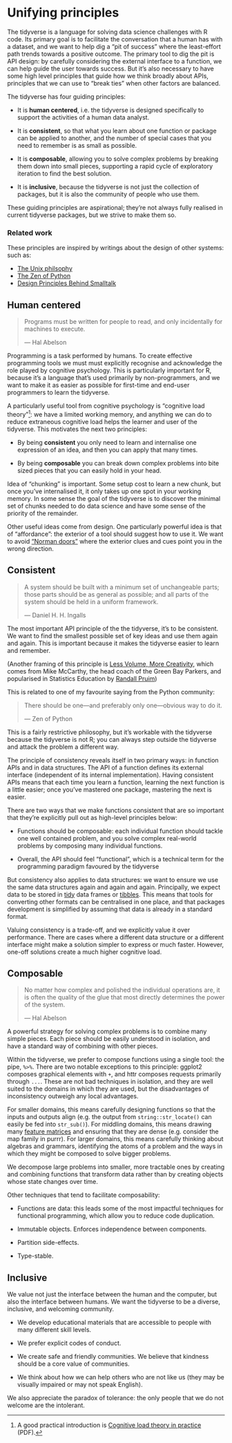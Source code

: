 # Unifying principles

The tidyverse is a language for solving data science challenges with R code. Its primary goal is to facilitate the conversation that a human has with a dataset, and we want to help dig a "pit of success" where the least-effort path trends towards a positive outcome. The primary tool to dig the pit is API design: by carefully considering the external interface to a function, we can help guide the user towards success. But it's also necessary to have some high level principles that guide how we think broadly about APIs, principles that we can use to "break ties" when other factors are balanced.

The tidyverse has four guiding principles:

* It is __human centered__, i.e. the tidyverse is designed specifically to
  support the activities of a human data analyst.
  
* It is __consistent__, so that what you learn about one function or package
  can be applied to another, and the number of special cases that you need
  to remember is as small as possible.

* It is __composable__, allowing you to solve complex problems by breaking
  them down into small pieces, supporting a rapid cycle of exploratory 
  iteration to find the best solution.
  
* It is __inclusive__, because the tidyverse is not just the collection of 
  packages, but it is also the community of people who use them.

These guiding principles are aspirational; they're not always fully realised in current tidyverse packages, but we strive to make them so. 

### Related work {-}

These principles are inspired by writings about the design of other systems: such as:

* [The Unix philsophy][unix-philosophy]
* [The Zen of Python][zen-python]
* [Design Principles Behind Smalltalk][smalltalk-design]

## Human centered

> Programs must be written for people to read, and only incidentally
> for machines to execute.
> 
> --- Hal Abelson

Programming is a task performed by humans. To create effective programming tools we must must explicitly recognise and acknowledge the role played by cognitive psychology. This is particularly important for R, because it's a language that's used primarily by non-programmers, and we want to make it as easier as possible for first-time and end-user programmers to learn the tidyverse. 

A particularly useful tool from cognitive psychology is "cognitive load theory"[^clt]: we have a limited working memory, and anything we can do to reduce extraneous cognitive load helps the learner and user of the tidyverse. This motivates the next two principles:

* By being __consistent__ you only need to learn and internalise one 
  expression of an idea, and then you can apply that many times.
  
* By being __composable__ you can break down complex problems into bite sized
  pieces that you can easily hold in your head.

Idea of "chunking" is important. Some setup cost to learn a new chunk, but once you've internalised it, it only takes up one spot in your working memory. In some sense the goal of the tidyverse is to discover the minimal set of chunks needed to do data science and have some sense of the priority of the remainder. 

[^clt]: A good practical introduction is [Cognitive load theory in practice](https://www.cese.nsw.gov.au/images/stories/PDF/Cognitive_load_theory_practice_guide_AA.pdf) (PDF).

Other useful ideas come from design. One particularly powerful idea is that of "affordance": the exterior of a tool should suggest how to use it. We want to avoid ["Norman doors"][norman-doors] where the exterior clues and cues point you in the wrong direction.

## Consistent

> A system should be built with a minimum set of unchangeable parts; 
> those parts should be as general as possible; and all parts of the 
> system should be held in a uniform framework.
> 
> --- Daniel H. H. Ingalls

The most important API principle of the the tidyverse, it's to be consistent. We want to find the smallest possible set of key ideas and use them again and again. This is important because it makes the tidyverse easier to learn and remember. 

(Another framing of this principle is [Less Volume, More Creativity][less-volume], which comes from Mike McCarthy, the head coach of the Green Bay Parkers, and popularised in Statistics Education by [Randall Pruim][randy-pruim])

This is related to one of my favourite saying from the Python community:

> There should be one—and preferably only one—obvious way to do it.
> 
> --- Zen of Python

This is a fairly restrictive philosophy, but it's workable with the tidyverse because the tidyverse is not R; you can always step outside the tidyverse and attack the problem a different way.

The principle of consistency reveals itself in two primary ways: in function APIs and in data structures. The API of a function defines its external interface (independent of its internal implementation). Having consistent APIs means that each time you learn a function, learning the next function is a little easier; once you've mastered one package, mastering the next is easier. 

There are two ways that we make functions consistent that are so important that they're explicitly pull out as high-level principles below:

* Functions should be composable: each individual function should tackle
  one well contained problem, and you solve complex real-world problems by
  composing many individual functions.
  
* Overall, the API should feel "functional", which is a technical term for
  the programming paradigm favoured by the tidyverse

But consistency also applies to data structures: we want to ensure we use the same data structures again and again and again. Principally, we expect data to be stored in [tidy](https://www.jstatsoft.org/article/view/v059i10) data frames or [tibbles](https://github.com/hadley/tibble/). This means that tools for converting other formats can be centralised in one place, and that packages development is simplified by assuming that data is already in a standard format. 

Valuing consistency is a trade-off, and we explicitly value it over performance. There are cases where a different data structure or a different interface might make a solution simpler to express or much faster. However, one-off solutions create a much higher cognitive load.

## Composable

> No matter how complex and polished the individual operations are, 
> it is often the quality of the glue that most directly determines 
> the power of the system. 
>
> --- Hal Abelson

A powerful strategy for solving complex problems is to combine many simple pieces. Each piece should be easily understood in isolation, and have a standard way of combining with other pieces. 

Within the tidyverse, we prefer to compose functions using a single tool: the pipe, `%>%`. There are two notable exceptions to this principle: ggplot2 composes graphical elements with `+`, and httr composes requests primarily through `...`. These are not bad techniques in isolation, and they are well suited to the domains in which they are used, but the disadvantages of inconsistency outweigh any local advantages.

For smaller domains, this means carefully designing functions so that the inputs and outputs align (e.g. the output from `string::str_locate()` can easily be fed into `str_sub()`). For middling domains, this means drawing many [feature matrices](https://www.evanmiller.org/feature-matrix.html) and ensuring that they are dense (e.g. consider the map family in purrr). For larger domains, this means carefully thinking about algebras and grammars, identifying the atoms of a problem and the ways in which they might be composed to solve bigger problems.

We decompose large problems into smaller, more tractable ones by creating and combining functions that transform data rather than by creating objects whose state changes over time.

Other techniques that tend to facilitate composability:

* Functions are data: this leads some of the most impactful techniques for 
  functional programming, which allow you to reduce code duplication.

* Immutable objects. Enforces independence between components.

* Partition side-effects.

* Type-stable.

## Inclusive

We value not just the interface between the human and the computer, but also the interface between humans. We want the tidyverse to be a diverse, inclusive, and welcoming community. 

* We develop educational materials that are accessible to people with many
  different skill levels.

* We prefer explicit codes of conduct. 

* We create safe and friendly communities. We believe that kindness should
  be a core value of communities.

* We think about how we can help others who are not like us 
  (they may be visually impaired or may not speak English).

We also appreciate the paradox of tolerance: the only people that we do not welcome are the intolerant.

[norman-doors]: https://99percentinvisible.org/article/norman-doors/
[less-volume]: http://www.calvin.edu/~rpruim/talks/LessVolume/2015-06-24-AKL/LessVolume-2015-06-24.html#1
[randy-pruim]: https://www.calvin.edu/~rpruim/
[smalltalk-design]: https://refs.devinmcgloin.com/smalltalk/Design-Principles-Behind-Smalltalk.pdf
[zen-python]: https://www.python.org/dev/peps/pep-0020/
[unix-philosophy]: https://homepage.cs.uri.edu/~thenry/resources/unix_art/ch01s06.html